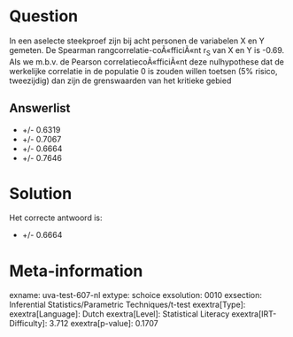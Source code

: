 Question
========

In een aselecte steekproef zijn bij acht personen de variabelen X en Y
gemeten. De Spearman rangcorrelatie-coÃ«fficiÃ«nt r~S~ van X en Y is
-0.69. Als we m.b.v. de Pearson correlatiecoÃ«fficiÃ«nt deze
nulhypothese dat de werkelijke correlatie in de populatie 0 is zouden
willen toetsen (5% risico, tweezijdig) dan zijn de grenswaarden van het
kritieke gebied

Answerlist
----------

* +/- 0.6319
* +/- 0.7067
* +/- 0.6664
* +/- 0.7646

Solution
========

Het correcte antwoord is: 

* +/- 0.6664

Meta-information
================
exname: uva-test-607-nl
extype: schoice
exsolution: 0010
exsection: Inferential Statistics/Parametric Techniques/t-test
exextra[Type]: 
exextra[Language]: Dutch
exextra[Level]: Statistical Literacy
exextra[IRT-Difficulty]: 3.712
exextra[p-value]: 0.1707
